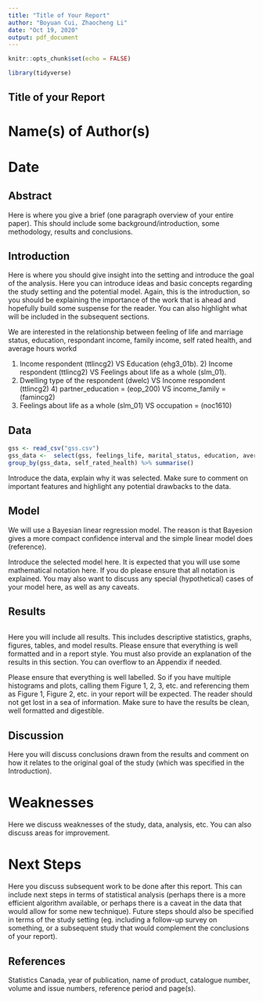 ```yaml
---
title: "Title of Your Report"
author: "Boyuan Cui, Zhaocheng Li"
date: "Oct 19, 2020"
output: pdf_document
---
```


```r
knitr::opts_chunk$set(echo = FALSE)

library(tidyverse)
```

## Title of your Report

# Name(s) of Author(s) 
# Date

## Abstract

Here is where you give a brief (one paragraph overview of your entire paper). This should include some background/introduction, some methodology, results and conclusions.

## Introduction

Here is where you should give insight into the setting and introduce the goal of the analysis. Here you can introduce ideas and basic concepts regarding the study setting and the potential model. Again, this is the introduction, so you should be explaining the importance of the work that is ahead and hopefully build some suspense for the reader. You can also highlight what will be included in the subsequent sections.

We are interested in the relationship between feeling of life and marriage status, education, respondant income, family income, self rated health, and average hours workd 



 1) Income respondent (ttlincg2)  VS  Education (ehg3_01b).    2) Income respondent (ttlincg2) VS  Feelings about life as a whole (slm_01). 
   3) Dwelling type of the respondent (dwelc) VS Income respondent (ttlincg2)  4)  partner_education = (eop_200)  VS   income_family = (famincg2)
   5) Feelings about life as a whole (slm_01) VS   occupation = (noc1610)

## Data
```r
gss <- read_csv("gss.csv")
gss_data <-  select(gss, feelings_life, marital_status, education, average_hours_worked, self_rated_health, income_family, income_respondent)
group_by(gss_data, self_rated_health) %>% summarise()
```
Introduce the data, explain why it was selected. Make sure to comment on important features and highlight any potential drawbacks to the data.

## Model

We will use a Bayesian linear regression model. The reason is that Bayesion gives a more compact confidence interval and the simple linear model does (reference).

Introduce the selected model here. It is expected that you will use some mathematical notation here. If you do please ensure that all notation is explained. You may also want to discuss any special (hypothetical) cases of your model here, as well as any caveats.  

## Results

```r

```

Here you will include all results. This includes descriptive statistics, graphs, figures, tables, and model results. Please ensure that everything is well formatted and in a report style. You must also provide an explanation of the results in this section. You can overflow to an Appendix if needed. 

Please ensure that everything is well labelled. So if you have multiple histograms and plots, calling them Figure 1, 2, 3, etc. and referencing them as Figure 1, Figure 2, etc. in your report will be expected. The reader should not get lost in a sea of information. Make sure to have the results be clean, well formatted and digestible.

## Discussion

Here you will discuss conclusions drawn from the results and comment on how it relates to the original goal of the study (which was specified in the Introduction).

# Weaknesses

Here we discuss weaknesses of the study, data, analysis, etc. You can also discuss areas for improvement.

# Next Steps

Here you discuss subsequent work to be done after this report. This can include next steps in terms of statistical analysis (perhaps there is a more efficient algorithm available, or perhaps there is a caveat in the data that would allow for some new technique). Future steps should also be specified in terms of the study setting (eg. including a follow-up survey on something, or a subsequent study that would complement the conclusions of your report).


## References
 Statistics Canada, year of publication, name of product, catalogue number, volume and issue numbers, reference period and page(s).


